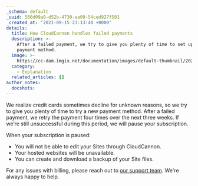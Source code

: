 ```yaml
---
_schema: default
_uuid: 586d09a0-d52b-4730-aa09-54ced927f501
_created_at: '2021-09-15 23:13:40 +0000'
details:
  title: How CloudCannon handles failed payments
  description: >-
    After a failed payment, we try to give you plenty of time to set up a new
    payment method.
  image: >-
    https://cc-dam.imgix.net/documentation/images/default-thumbnail/2023-Q4/CloudCannon-Documentation-Thumbnail.png
  category:
    - Explanation
  related_articles: []
author_notes:
  docshots:
---
```

We realize credit cards sometimes decline for unknown reasons, so we try to give you plenty of time to try a new payment method. After a failed payment, we retry the payment four times over the next three weeks. If we’re still unsuccessful during this period, we will pause your subscription.

When your subscription is paused:

* You will not be able to edit your Sites through CloudCannon.
* Your hosted websites will be unavailable.
* You can create and download a backup of your Site files.

For any issues with billing, please reach out to [our support team](https://cloudcannon.com/contact/). We're always happy to help.